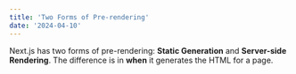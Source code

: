 ```yaml
---
title: 'Two Forms of Pre-rendering'
date: '2024-04-10'
---
```


Next.js has two forms of pre-rendering: **Static Generation** and **Server-side Rendering**. The difference is in **when** it generates the HTML for a page.